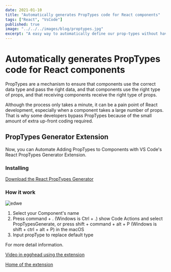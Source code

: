 ```yaml
---
date: 2021-01-10
title: "Automatically generates PropTypes code for React components"
tags: ["React", "VsCode"]
published: true
image: "../../../images/blog/proptypes.jpg"
excerpt: "A easy way to automatically define our prop-types without having to write a line of code"
---
```


# Automatically generates PropTypes code for React components

PropTypes are a mechanism to ensure that components use the correct data type and pass the right data, and that components use the right type of props, and that receiving components receive the right type of props.

Although the process only takes a minute, it can be a pain point of React development, especially when a component takes a large number of props. That is why some developers bypass PropTypes because of the small amount of extra up-front coding required.

## PropTypes Generator Extension

Now, you can Automate Adding PropTypes to Components with VS Code's React PropTypes Generator Extension.

### Installing

[Download the React PropTypes Generator](https://marketplace.visualstudio.com/items?itemName=suming.react-proptypes-generate)

### How it work

![edwe](https://raw.githubusercontent.com/dpzxsm/react-proptypes-generate/master/ScreenShot.gif)

1. Select your Component's name
2. Press command + . (Windows is Ctrl + .) show Code Actions and select PropTypesGenerate, or press shift + command + alt + P (Windows is shift + ctrl + alt + P) in the macOS
3. Input propType to replace default type

For more detail information.

[Video in egghead using the extension](https://egghead.io/lessons/react-automate-adding-proptypes-to-components-with-vs-code-s-react-proptypes-generator-extension)

[Home of the extension](https://marketplace.visualstudio.com/items?itemName=suming.react-proptypes-generate)
